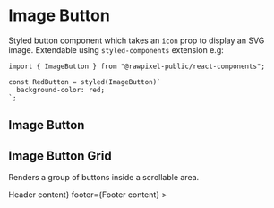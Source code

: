 


<Meta title="Atoms/Image Button" decorators={[withKnobs]} />

# Image Button

Styled button component which takes an `icon` prop to display an SVG image. Extendable using `styled-components` extension e.g:

```
import { ImageButton } from "@rawpixel-public/react-components";

const RedButton = styled(ImageButton)`
  background-color: red;
`;
```

## Image Button

<Preview>
  <Story name="image-button">
    <ImageButton onClick={action("image-button-click")} disabled={boolean("disabled", false, "image-button")} isLoading={boolean("isLoading", false, "image-button")}
    icon={text("icon", starSvg, "image-button")}
    title={text("title", "Click me", "image-button")} />
  </Story>
</Preview>

## Image Button Grid

Renders a group of buttons inside a scrollable area.

<Preview>
  <Story name="grid">
    <ImageButtonGrid
      header={<span style={{ fontSize: "10px" }}>Header content</span>}
      footer={<span style={{ fontSize: "10px" }}>Footer content</span>}
    >
      <ImageButton icon={starSvg} title="Button 1" onClick={action("image-button-grid-click")} />
      <ImageButton icon={starSvg} title="Button 2" onClick={action("image-button-grid-click")} />
      <ImageButton icon={starSvg} title="Button 3" onClick={action("image-button-grid-click")} />
      <ImageButton icon={starSvg} title="Button 4" onClick={action("image-button-grid-click")} />
      <ImageButton icon={starSvg} title="Button 5" onClick={action("image-button-grid-click")} />
      <ImageButton icon={starSvg} title="Button 6" onClick={action("image-button-grid-click")} />
      <ImageButton icon={starSvg} title="Button 7" onClick={action("image-button-grid-click")} />
      <ImageButton icon={starSvg} title="Button 8" onClick={action("image-button-grid-click")} />
      <ImageButton icon={starSvg} title="Button 9" onClick={action("image-button-grid-click")} />
      <ImageButton icon={starSvg} title="Button 10" onClick={action("image-button-grid-click")} />
      <ImageButton icon={starSvg} title="Button 11" onClick={action("image-button-grid-click")} />
      <ImageButton icon={starSvg} title="Button 12" onClick={action("image-button-grid-click")} />
    </ImageButtonGrid>
  </Story>
</Preview>
